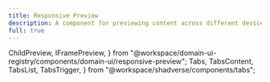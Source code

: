 ```yaml
---
title: Responsive Preview
description: A component for previewing content across different device breakpoints with ChildPreview and IFramePreview.
full: true
---
```


  ChildPreview,
  IFramePreview,
} from "@workspace/domain-ui-registry/components/domain-ui/responsive-preview";
  Tabs,
  TabsContent,
  TabsList,
  TabsTrigger,
} from "@workspace/shadverse/components/tabs";

<ResponsivePreviewDemo />
